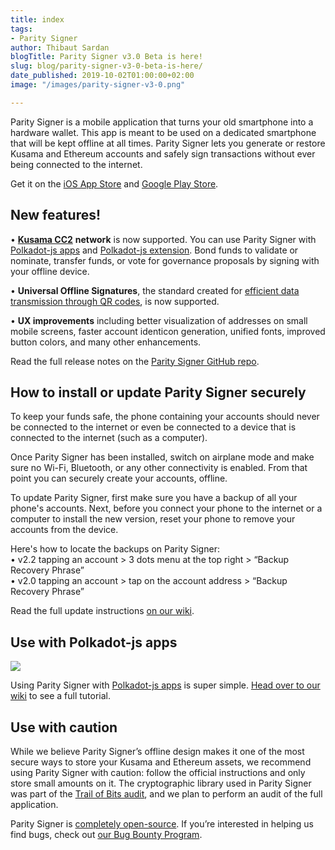 ```yaml
---
title: index
tags:
- Parity Signer
author: Thibaut Sardan
blogTitle: Parity Signer v3.0 Beta is here!
slug: blog/parity-signer-v3-0-beta-is-here/
date_published: 2019-10-02T01:00:00+02:00
image: "/images/parity-signer-v3-0.png"

---
```

Parity Signer is a mobile application that turns your old smartphone into a hardware wallet. This app is meant to be used on a dedicated smartphone that will be kept offline at all times. Parity Signer lets you generate or restore Kusama and Ethereum accounts and safely sign transactions without ever being connected to the internet.

Get it on the [iOS App Store](https://itunes.apple.com/us/app/parity-signer/id1218174838) and [Google Play Store](https://play.google.com/store/apps/details?id=io.parity.signer).

## New features!

• [**Kusama CC2**](https://polkadot.network/kusama-cc2/) **network** is now supported. You can use Parity Signer with [Polkadot-js apps](https://polkadot.js.org/apps/) and [Polkadot-js extension](http://github.com/polkadot-js/extension). Bond funds to validate or nominate, transfer funds, or vote for governance proposals by signing with your offline device.

• **Universal Offline Signatures**, the standard created for [efficient data transmission through QR codes](https://github.com/maciejhirsz/uos), is now supported.

• **UX improvements** including better visualization of addresses on small mobile screens, faster account identicon generation, unified fonts, improved button colors, and many other enhancements.

Read the full release notes on the [Parity Signer GitHub repo](https://github.com/paritytech/parity-signer/releases).

## **How to install or update Parity Signer securely**

To keep your funds safe, the phone containing your accounts should never be connected to the internet or even be connected to a device that is connected to the internet (such as a computer).

Once Parity Signer has been installed, switch on airplane mode and make sure no Wi-Fi, Bluetooth, or any other connectivity is enabled. From that point you can securely create your accounts, offline.

To update Parity Signer, first make sure you have a backup of all your phone's accounts. Next, before you connect your phone to the internet or a computer to install the new version, reset your phone to remove your accounts from the device.

Here's how to locate the backups on Parity Signer:  
• v2.2 tapping an account > 3 dots menu at the top right > “Backup Recovery Phrase”  
• v2.0 tapping an account > tap on the account address > “Backup Recovery Phrase”

Read the full update instructions [on our wiki](https://wiki.parity.io/Parity-Signer-Mobile-App).

## **Use with Polkadot-js apps**

![](/images/adding-parity-signer-account-via-qr-code.jpeg)

Using Parity Signer with [Polkadot-js apps](https://polkadot.js.org/apps/#/explorer) is super simple. [Head over to our wiki](https://wiki.parity.io/Parity-Signer-Mobile-App-Apps-Kusama-tutorial) to see a full tutorial.

## **Use with caution**

While we believe Parity Signer’s offline design makes it one of the most secure ways to store your Kusama and Ethereum assets, we recommend using Parity Signer with caution: follow the official instructions and only store small amounts on it. The cryptographic library used in Parity Signer was part of the [Trail of Bits audit](https://www.parity.io/parity-technologies-appoints-trail-of-bits-to-lead-security-review/), and we plan to perform an audit of the full application.

Parity Signer is [completely open-source](https://github.com/paritytech/parity-signer). If you’re interested in helping us find bugs, check out [our Bug Bounty Program](https://www.parity.io/bug-bounty/).